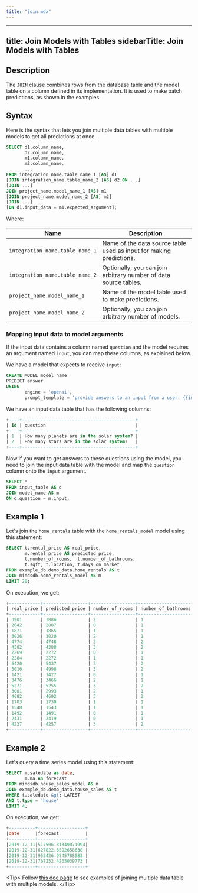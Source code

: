 ```yaml
---
title: "join.mdx"
---
```


---
title: Join Models with Tables
sidebarTitle: Join Models with Tables
---

## Description

The `JOIN` clause combines rows from the database table and the model table on a column defined in its implementation. It is used to make batch predictions, as shown in the examples.

## Syntax

Here is the syntax that lets you join multiple data tables with multiple models to get all predictions at once.

```sql
SELECT d1.column_name,
       d2.column_name,
       m1.column_name,
       m2.column_name,
       ...
FROM integration_name.table_name_1 [AS] d1
[JOIN integration_name.table_name_2 [AS] d2 ON ...]
[JOIN ...]
JOIN project_name.model_name_1 [AS] m1
[JOIN project_name.model_name_2 [AS] m2]
[JOIN ...]
[ON d1.input_data = m1.expected_argument];
```

Where:

| Name                                | Description                                                                   |
| ----------------------------------- | ----------------------------------------------------------------------------- |
| `integration_name.table_name_1`     | Name of the data source table used as input for making predictions.           |
| `integration_name.table_name_2`     | Optionally, you can join arbitrary number of data source tables.              |
| `project_name.model_name_1`         | Name of the model table used to make predictions.                             |
| `project_name.model_name_2`         | Optionally, you can join arbitrary number of models.                          |

### Mapping input data to model arguments

If the input data contains a column named `question` and the model requires an argument named `input`, you can map these columns, as explained below.

We have a model that expects to receive `input`:

```sql
CREATE MODEL model_name
PREDICT answer
USING
       engine = 'openai',
       prompt_template = 'provide answers to an input from a user: {{input}}';
```

We have an input data table that has the following columns:

```sql
+----+-------------------------------------------+
| id | question                                  |
+----+-------------------------------------------+
| 1  | How many planets are in the solar system? |
| 2  | How many stars are in the solar system?   |
+----+-------------------------------------------+
```

Now if you want to get answers to these questions using the model, you need to join the input data table with the model and map the `question` column onto the `input` argument.

```sql
SELECT *
FROM input_table AS d
JOIN model_name AS m
ON d.question = m.input;
```

## Example 1

Let's join the `home_rentals` table with the `home_rentals_model` model using this statement:

```sql
SELECT t.rental_price AS real_price, 
       m.rental_price AS predicted_price,
       t.number_of_rooms,  t.number_of_bathrooms,
       t.sqft, t.location, t.days_on_market 
FROM example_db.demo_data.home_rentals AS t 
JOIN mindsdb.home_rentals_model AS m 
LIMIT 20;
```

On execution, we get:

```sql
+------------+-----------------+-----------------+---------------------+------+----------+----------------+
| real_price | predicted_price | number_of_rooms | number_of_bathrooms | sqft | location | days_on_market |
+------------+-----------------+-----------------+---------------------+------+----------+----------------+
| 3901       | 3886            | 2               | 1                   | 917  | great    | 13             |
| 2042       | 2007            | 0               | 1                   | 194  | great    | 10             |
| 1871       | 1865            | 1               | 1                   | 543  | poor     | 18             |
| 3026       | 3020            | 2               | 1                   | 503  | good     | 10             |
| 4774       | 4748            | 3               | 2                   | 1066 | good     | 13             |
| 4382       | 4388            | 3               | 2                   | 816  | poor     | 25             |
| 2269       | 2272            | 0               | 1                   | 461  | great    | 6              |
| 2284       | 2272            | 1               | 1                   | 333  | great    | 6              |
| 5420       | 5437            | 3               | 2                   | 1124 | great    | 9              |
| 5016       | 4998            | 3               | 2                   | 1204 | good     | 7              |
| 1421       | 1427            | 0               | 1                   | 538  | poor     | 43             |
| 3476       | 3466            | 2               | 1                   | 890  | good     | 6              |
| 5271       | 5255            | 3               | 2                   | 975  | great    | 6              |
| 3001       | 2993            | 2               | 1                   | 564  | good     | 13             |
| 4682       | 4692            | 3               | 2                   | 953  | good     | 10             |
| 1783       | 1738            | 1               | 1                   | 493  | poor     | 24             |
| 1548       | 1543            | 1               | 1                   | 601  | poor     | 47             |
| 1492       | 1491            | 0               | 1                   | 191  | good     | 12             |
| 2431       | 2419            | 0               | 1                   | 511  | great    | 1              |
| 4237       | 4257            | 3               | 2                   | 916  | poor     | 36             |
+------------+-----------------+-----------------+---------------------+------+----------+----------------+
```

## Example 2

Let's query a time series model using this statement:

```sql
SELECT m.saledate as date,
       m.ma AS forecast
FROM mindsdb.house_sales_model AS m 
JOIN example_db.demo_data.house_sales AS t
WHERE t.saledate &gt; LATEST
AND t.type = 'house'
LIMIT 4;
```

On execution, we get:

```sql
+----------+------------------+
|date      |forecast          |
+----------+------------------+
|2019-12-31|517506.31349071994|
|2019-12-31|627822.6592658638 |
|2019-12-31|953426.9545788583 |
|2019-12-31|767252.4205039773 |
+----------+------------------+
```

&lt;Tip&gt;
Follow [this doc page](/generative-ai-tables#working-with-generative-ai-tables) to see examples of joining multiple data table with multiple models.
&lt;/Tip&gt;
